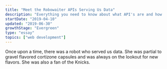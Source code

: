 ```yaml
---
title: "Meet the Robowaiter APIs Serving Us Data"
description: "Everything you need to know about what API's are and how they work"
startDate: "2019-04-10"
updated: "2019-06-30"
growthStage: "Evergreen"
type: "essay"
topics: ["web development"]
---
```


Once upon a time, there was a robot who served us data. She was partial to gravel flavored cortizone
capsules and was always on the lookout for new flavors. She was also a fan of the Knicks.
